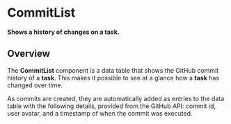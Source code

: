 
<Meta title="Commits/List/Intro" />

# CommitList

**Shows a history of changes on a task.**

## Overview

The **CommitList** component is a data table that shows the GitHub commit
history of a **task**. This makes it possible to see at a glance how a **task**
has changed over time.

As commits are created, they are automatically added as entries to the data
table with the following details, provided from the GitHub API: commit id, user
avatar, and a timestamp of when the commit was executed.

<Story id="commits-list-component--component" />
